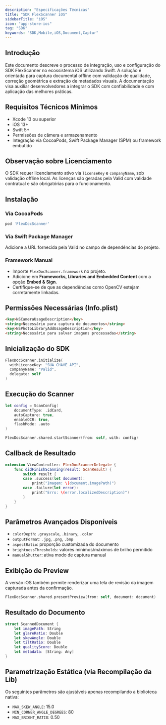 ```yaml
---
description: "Especificações Técnicas"
title: "SDK FlexScanner iOS"
sidebarTitle: "iOS"
icon: "app-store-ios"
tag: "SDK"
keywords: "SDK,Mobile,iOS,Document,Captur"
---
```


## Introdução

Este documento descreve o processo de integração, uso e configuração do SDK FlexScanner no ecossistema iOS utilizando Swift. A solução é orientada para captura documental offline com validação de qualidade, correção geométrica e extração de metadados visuais. A documentação visa auxiliar desenvolvedores a integrar o SDK com confiabilidade e com aplicação das melhores práticas.

## Requisitos Técnicos Mínimos

- Xcode 13 ou superior
- iOS 13\+
- Swift 5\+
- Permissões de câmera e armazenamento
- Integração via CocoaPods, Swift Package Manager (SPM) ou framework embutido

## Observação sobre Licenciamento

O SDK requer licenciamento ativo via `licenseKey` e `companyName`, sob validação offline local. As licenças são geradas pela Valid com validade contratual e são obrigatórias para o funcionamento.

## Instalação

### Via CocoaPods

```ruby
pod 'FlexDocScanner'
```

### Via Swift Package Manager

Adicione a URL fornecida pela Valid no campo de dependências do projeto.

### Framework Manual

- Importe `FlexDocScanner.framework` no projeto.
- Adicione em **Frameworks, Libraries and Embedded Content** com a opção **Embed & Sign**.
- Certifique-se de que as dependências como OpenCV estejam corretamente linkadas.

## Permissões Necessárias (Info.plist)

```markdown info.plist
<key>NSCameraUsageDescription</key>
<string>Necessário para captura de documentos</string>
<key>NSPhotoLibraryAddUsageDescription</key>
<string>Necessário para salvar imagens processadas</string>
```

## Inicialização do SDK

```swift
FlexDocScanner.initialize(
  withLicenseKey: "SUA_CHAVE_API",
  companyName: "Valid",
  delegate: self
)
```

## Execução do Scanner

```swift
let config = ScanConfig(
    documentType: .idCard,
    autoCapture: true,
    enableOCR: true,
    flashMode: .auto
)

FlexDocScanner.shared.startScanner(from: self, with: config)
```

## Callback de Resultado

```swift
extension ViewController: FlexDocScannerDelegate {
    func didFinishScanning(result: ScanResult) {
        switch result {
        case .success(let document):
            print("Imagem: \(document.imagePath)")
        case .failure(let error):
            print("Erro: \(error.localizedDescription)")
        }
    }
}
```

## Parâmetros Avançados Disponíveis

- `colorDepth`: `.grayscale`, `.binary`, `.color`
- `outputFormat`: `.jpg`, `.png`, `.bmp`
- `aspectRatio`: proporção customizada do documento
- `brightnessThresholds`: valores mínimos/máximos de brilho permitido
- `manualShutter`: ativa modo de captura manual

## Exibição de Preview

A versão iOS também permite renderizar uma tela de revisão da imagem capturada antes da confirmação.

```swift
FlexDocScanner.shared.presentPreview(from: self, document: document)
```

## Resultado do Documento

```swift
struct ScannedDocument {
    let imagePath: String
    let glareRatio: Double
    let skewAngle: Double
    let tiltRatio: Double
    let qualityScore: Double
    let metadata: [String: Any]
}
```

## Parametrização Estática (via Recompilação da Lib)

Os seguintes parâmetros são ajustáveis apenas recompilando a biblioteca nativa:

- `MAX_SKEW_ANGLE`: 15.0
- `MIN_CORNER_ANGLE_DEGREES`: 80
- `MAX_BRIGHT_RATIO`: 0.50
